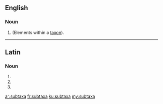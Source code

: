 ==English==

===Noun===
{{head|en|plural}}

# {{plural of|subtaxon|lang=en}} (Elements within a [[taxon]]).

----

==Latin==

===Noun===
{{la-noun-form|subtaxa}}

# {{inflection of|subtaxon||nom|p|lang=la}}
# {{inflection of|subtaxon||acc|p|lang=la}}
# {{inflection of|subtaxon||voc|p|lang=la}}

[[ar:subtaxa]]
[[fr:subtaxa]]
[[ku:subtaxa]]
[[my:subtaxa]]